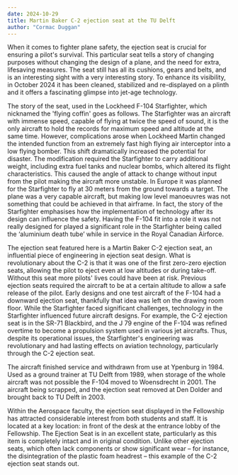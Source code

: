 ```yaml
---
date: 2024-10-29
title: Martin Baker C-2 ejection seat at the TU Delft
author: "Cormac Duggan"
---
```


When it comes to fighter plane safety, the ejection seat is crucial for ensuring a pilot's survival. This particular seat tells a story of changing purposes without changing the design of a plane, and the need for extra, lifesaving measures. The seat still has all its cushions, gears and belts, and is an interesting sight with a very interesting story.  To enhance its visibility, in October 2024 it has been cleaned, stabilized and re-displayed on a plinth and it offers a fascinating glimpse into jet-age technology.  

<Illustration source="ejection-seat-front-side.json"></Illustration>

The story of the seat, used in the Lockheed F-104 Starfighter, which nicknamed the 'flying coffin' goes as follows. The Starfighter was an aircraft with immense speed, capable of flying at twice the speed of sound, it is the only aircraft to hold the records for maximum speed and altitude at the same time. However, complications arose when Lockheed Martin changed the intended function from an extremely fast high flying air interceptor into a low flying bomber. This shift dramatically increased the potential for disaster. The modification required the Starfighter to carry additional weight, including extra fuel tanks and nuclear bombs, which altered its flight characteristics. This caused the angle of attack to change without input from the pilot making the aircraft more unstable. In Europe it was planned for the Starfighter to fly at 30 meters from the ground towards a target. The plane was a very capable aircraft, but making low level manoeuvres was not something that could be achieved in that airframe. In fact, the story of the Starfighter emphasises how the implementation of technology after its design can influence the safety. Having the F-104 fit into a role it was not really designed for played a significant role in the Starfighter being called the ‘aluminium death tube’ while in service in the Royal Canadian Airforce. 

The ejection seat featured here is a Martin Baker C-2 ejection seat, an influential piece of engineering in ejection seat design. What is revolutionary about the C-2 is that it was one of the first zero-zero ejection seats, allowing the pilot to eject even at low altitudes or during take-off. Without this seat more pilots' lives could have been at risk. Previous ejection seats required the aircraft to be at a certain altitude to allow a safe release of the pilot. Early designs and one test aircraft of the F-104 had a downward ejection seat, thankfully that idea was left on the drawing room floor. While the Starfighter faced significant challenges, technology in the Starfighter influenced future aircraft designs. For example, the C-2 ejection seat is in the SR-71 Blackbird, and the J 79 engine of the F-104 was refined overtime to become a propulsion system used in various jet aircrafts. Thus, despite its operational issues, the Starfighter's engineering was revolutionary and had lasting effects on aviation technology, particularly through the C-2 ejection seat.  

<Illustration source="ejection-seat-details.json"></Illustration>

The aircraft finished service and withdrawn from use at Ypenburg in 1984. Used as a ground trainer at TU Delft from 1989, when storage of the whole aircraft was not possible the F-104 moved to Woensdrecht in 2001. The aircraft being scrapped, and the ejection seat removed at Den Dolder and brought back to TU Delft in 2003. 

Within the Aerospace faculty, the ejection seat displayed in the Fellowship has attracted considerable interest from both students and staff. It is located at a key location: in front of the desk at the entrance lobby of the Fellowship. The Ejection Seat is in an excellent state, particularly as this item is completely intact and in original condition. Unlike other ejection seats, which often lack components or show significant wear – for instance, the disintegration of the plastic foam headrest – this example of the C-2 ejection seat stands out.  

<Illustration source="ejection-seat-cleaning.json"></Illustration>